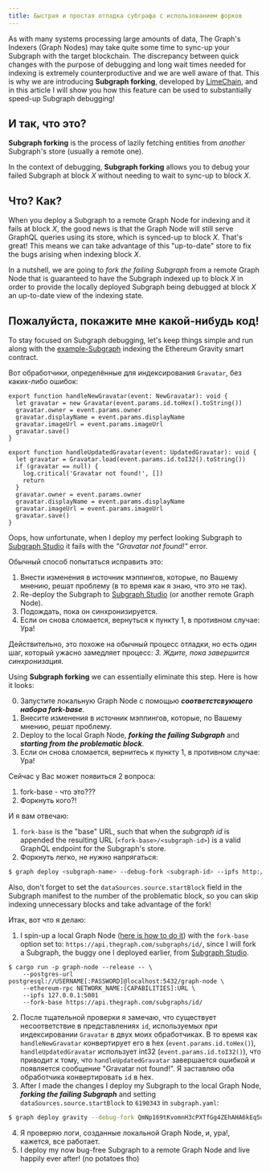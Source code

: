 ```yaml
---
title: Быстрая и простая отладка субграфа с использованием форков
---
```


As with many systems processing large amounts of data, The Graph's Indexers (Graph Nodes) may take quite some time to sync-up your Subgraph with the target blockchain. The discrepancy between quick changes with the purpose of debugging and long wait times needed for indexing is extremely counterproductive and we are well aware of that. This is why we are introducing **Subgraph forking**, developed by [LimeChain](https://limechain.tech/), and in this article I will show you how this feature can be used to substantially speed-up Subgraph debugging!

## И так, что это?

**Subgraph forking** is the process of lazily fetching entities from _another_ Subgraph's store (usually a remote one).

In the context of debugging, **Subgraph forking** allows you to debug your failed Subgraph at block _X_ without needing to wait to sync-up to block _X_.

## Что? Как?

When you deploy a Subgraph to a remote Graph Node for indexing and it fails at block _X_, the good news is that the Graph Node will still serve GraphQL queries using its store, which is synced-up to block _X_. That's great! This means we can take advantage of this "up-to-date" store to fix the bugs arising when indexing block _X_.

In a nutshell, we are going to _fork the failing Subgraph_ from a remote Graph Node that is guaranteed to have the Subgraph indexed up to block _X_ in order to provide the locally deployed Subgraph being debugged at block _X_ an up-to-date view of the indexing state.

## Пожалуйста, покажите мне какой-нибудь код!

To stay focused on Subgraph debugging, let's keep things simple and run along with the [example-Subgraph](https://github.com/graphprotocol/graph-tooling/tree/main/examples/ethereum-gravatar) indexing the Ethereum Gravity smart contract.

Вот обработчики, определённые для индексирования `Gravatar`, без каких-либо ошибок:

```tsx
export function handleNewGravatar(event: NewGravatar): void {
  let gravatar = new Gravatar(event.params.id.toHex().toString())
  gravatar.owner = event.params.owner
  gravatar.displayName = event.params.displayName
  gravatar.imageUrl = event.params.imageUrl
  gravatar.save()
}

export function handleUpdatedGravatar(event: UpdatedGravatar): void {
  let gravatar = Gravatar.load(event.params.id.toI32().toString())
  if (gravatar == null) {
    log.critical('Gravatar not found!', [])
    return
  }
  gravatar.owner = event.params.owner
  gravatar.displayName = event.params.displayName
  gravatar.imageUrl = event.params.imageUrl
  gravatar.save()
}
```

Oops, how unfortunate, when I deploy my perfect looking Subgraph to [Subgraph Studio](https://thegraph.com/studio/) it fails with the _"Gravatar not found!"_ error.

Обычный способ попытаться исправить это:

1. Внести изменения в источник мэппингов, которые, по Вашему мнению, решат проблему (в то время как я знаю, что это не так).
2. Re-deploy the Subgraph to [Subgraph Studio](https://thegraph.com/studio/) (or another remote Graph Node).
3. Подождать, пока он синхронизируется.
4. Если он снова сломается, вернуться к пункту 1, в противном случае: Ура!

Действительно, это похоже на обычный процесс отладки, но есть один шаг, который ужасно замедляет процесс: _3. Ждите, пока завершится синхронизация._

Using **Subgraph forking** we can essentially eliminate this step. Here is how it looks:

0. Запустите локальную Graph Node с помощью **_соответстсвующего набора fork-base_**.
1. Внесите изменения в источник мэппингов, которые, по Вашему мнению, решат проблему.
2. Deploy to the local Graph Node, **_forking the failing Subgraph_** and **_starting from the problematic block_**.
3. Если он снова сломается, вернитесь к пункту 1, в противном случае: Ура!

Сейчас у Вас может появиться 2 вопроса:

1. fork-base - что это???
2. Форкнуть кого?!

И я вам отвечаю:

1. `fork-base` is the "base" URL, such that when the _subgraph id_ is appended the resulting URL (`<fork-base>/<subgraph-id>`) is a valid GraphQL endpoint for the Subgraph's store.
2. Форкнуть легко, не нужно напрягаться:

```bash
$ graph deploy <subgraph-name> --debug-fork <subgraph-id> --ipfs http://localhost:5001 --node http://localhost:8020
```

Also, don't forget to set the `dataSources.source.startBlock` field in the Subgraph manifest to the number of the problematic block, so you can skip indexing unnecessary blocks and take advantage of the fork!

Итак, вот что я делаю:

1. I spin-up a local Graph Node ([here is how to do it](https://github.com/graphprotocol/graph-node#running-a-local-graph-node)) with the `fork-base` option set to: `https://api.thegraph.com/subgraphs/id/`, since I will fork a Subgraph, the buggy one I deployed earlier, from [Subgraph Studio](https://thegraph.com/studio/).

```
$ cargo run -p graph-node --release -- \
    --postgres-url postgresql://USERNAME[:PASSWORD]@localhost:5432/graph-node \
    --ethereum-rpc NETWORK_NAME:[CAPABILITIES]:URL \
    --ipfs 127.0.0.1:5001
    --fork-base https://api.thegraph.com/subgraphs/id/
```

2. После тщательной проверки я замечаю, что существует несоответствие в представлениях `id`, используемых при индексировании `Gravatar` в двух моих обработчиках. В то время как `handleNewGravatar` конвертирует его в hex (`event.params.id.toHex()`), `handleUpdatedGravatar` использует int32 (`event.params.id.toI32()`), что приводит к тому, что `handleUpdatedGravatar` завершается ошибкой и появляется сообщение "Gravatar not found!". Я заставляю оба обработчика конвертировать `id` в hex.
3. After I made the changes I deploy my Subgraph to the local Graph Node, **_forking the failing Subgraph_** and setting `dataSources.source.startBlock` to `6190343` in `subgraph.yaml`:

```bash
$ graph deploy gravity --debug-fork QmNp169tKvomnH3cPXTfGg4ZEhAHA6kEq5oy1XDqAxqHmW --ipfs http://localhost:5001 --node http://localhost:8020
```

4. Я проверяю логи, созданные локальной Graph Node, и, ура!, кажется, все работает.
5. I deploy my now bug-free Subgraph to a remote Graph Node and live happily ever after! (no potatoes tho)
